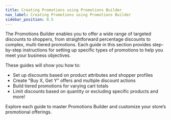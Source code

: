 ```yaml
---
title: Creating Promotions using Promotions Builder
nav_label: Creating Promotions using Promotions Builder
sidebar_position: 0.5
---
```


The Promotions Builder enables you to offer a wide range of targeted discounts to shoppers, from straightforward percentage discounts to complex, multi-tiered promotions. Each guide in this section provides step-by-step instructions for setting up specific types of promotions to help you meet your business objectives.

These guides will show you how to:

- Set up discounts based on product attributes and shopper profiles
- Create "Buy X, Get Y" offers and multiple discount actions
- Build tiered promotions for varying cart totals
- Limit discounts based on quantity or excluding specific products
and more!

Explore each guide to master Promotions Builder and customize your store’s promotional offerings.


